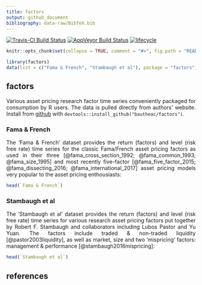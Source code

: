 ```yaml
---
title: factors
output: github_document
bibliography: data-raw/BibTeX.bib
---
```


[![Travis-CI Build Status](https://travis-ci.org/bautheac/FFresearch.svg?branch=master)](https://travis-ci.org/bautheac/factors)
[![AppVeyor Build Status](https://ci.appveyor.com/api/projects/status/github/bautheac/FFresearch?branch=master&svg=true)](https://ci.appveyor.com/project/bautheac/factors)
[![lifecycle](https://img.shields.io/badge/lifecycle-experimental-orange.svg)](https://www.tidyverse.org/lifecycle/#experimental)

```r
knitr::opts_chunk$set(collapse = TRUE, comment = "#>", fig.path = "README-")

library(factors)
data(list = c("Fama & French", "Stambaugh et al"), package = "factors")
```

<style> body {text-align: justify} </style>

## factors
Various asset pricing research factor time series conveniently packaged for consumption by R users. The data is pulled directly from authors' website. Install from [github](https://github.com/bautheac/factors/) with `devtools::install_github("bautheac/factors")`.

### Fama & French
The 'Fama & French' dataset provides the return (factors) and level (risk free rate) time series for the classic Fama/French asset pricing factors as used in their three [@fama_cross_section_1992; @fama_common_1993; @fama_size_1995] and most recently five-factor [@fama_five_factor_2015; @fama_dissecting_2016; @fama_international_2017] asset pricing models very popular to the asset pricing enthousiasts:
```r
head(`Fama & French`)
```

### Stambaugh et al
The 'Stambaugh et al' dataset provides the return (factors) and level (risk free rate) time series for various research asset pricing factors put together by Robert F. Stambaugh and collaborators including
Lubos Pastor and Yu Yuan. The factors include traded & non-traded liquidity [@pastor2003liquidity], as well as market, size and two 'mispricing' factors: management & performance [@stambaugh2016mispricing]:
```r
head(`Stambaugh et al`)
```

## references

